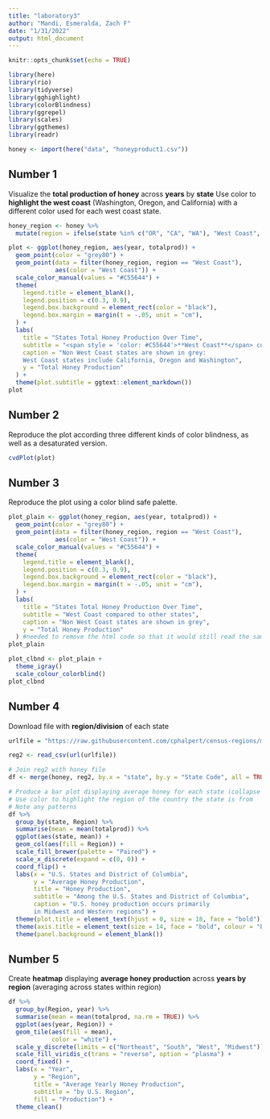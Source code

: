 ---
title: "laboratory3"
author: "Mandi, Esmeralda, Zach F"
date: "1/31/2022"
output: html_document
---

```{r setup, include=FALSE}
knitr::opts_chunk$set(echo = TRUE)

library(here)
library(rio)
library(tidyverse)
library(gghighlight)
library(colorBlindness)
library(ggrepel)
library(scales)
library(ggthemes)
library(readr)
```

```{r}
honey <- import(here("data", "honeyproduct1.csv"))
```

## Number 1
Visualize the **total production of honey** across **years** by **state**
Use color to **highlight the west coast** (Washington, Oregon, and California) with a different color used for each west coast state.

```{r}
honey_region <- honey %>% 
  mutate(region = ifelse(state %in% c("OR", "CA", "WA"), "West Coast", "Other"))

plot <- ggplot(honey_region, aes(year, totalprod)) +
  geom_point(color = "grey80") +
  geom_point(data = filter(honey_region, region == "West Coast"),
             aes(color = "West Coast")) +
  scale_color_manual(values = "#C55644") +
  theme(
    legend.title = element_blank(),
    legend.position = c(0.3, 0.9),
    legend.box.background = element_rect(color = "black"),
    legend.box.margin = margin(t = -.05, unit = "cm"),
  ) +
  labs(
    title = "States Total Honey Production Over Time",
    subtitle = "<span style = 'color: #C55644'>**West Coast**</span> compared to other states",
    caption = "Non West Coast states are shown in grey:
    West Coast states include California, Oregon and Washington",
    y = "Total Honey Production"
  ) +
  theme(plot.subtitle = ggtext::element_markdown())
plot
```

## Number 2
Reproduce the plot according three different kinds of color blindness, as well as a desaturated version.
```{r}
cvdPlot(plot)
```

## Number 3
Reproduce the plot using a color blind safe palette.
```{r}
plot_plain <- ggplot(honey_region, aes(year, totalprod)) +
  geom_point(color = "grey80") +
  geom_point(data = filter(honey_region, region == "West Coast"),
             aes(color = "West Coast")) +
  scale_color_manual(values = "#C55644") +
  theme(
    legend.title = element_blank(),
    legend.position = c(0.3, 0.9),
    legend.box.background = element_rect(color = "black"),
    legend.box.margin = margin(t = -.05, unit = "cm"),
  ) +
  labs(
    title = "States Total Honey Production Over Time",
    subtitle = "West Coast compared to other states",
    caption = "Non West Coast states are shown in grey",
    y = "Total Honey Production"
  ) #needed to remove the html code so that it would still read the same
plot_plain

plot_clbnd <- plot_plain +
  theme_igray()
  scale_colour_colorblind()
plot_clbnd
```

## Number 4
Download file with **region/division** of each state
```{r}
urlfile = "https://raw.githubusercontent.com/cphalpert/census-regions/master/us%20census%20bureau%20regions%20and%20divisions.csv"

reg2 <- read_csv(url(urlfile))

# Join reg2 with honey file
df <- merge(honey, reg2, by.x = "state", by.y = "State Code", all = TRUE)

# Produce a bar plot displaying average honey for each state (collapse years)
# Use color to highlight the region of the country the state is from
# Note any patterns
df %>% 
  group_by(state, Region) %>% 
  summarise(mean = mean(totalprod)) %>% 
  ggplot(aes(state, mean)) +
  geom_col(aes(fill = Region)) +
  scale_fill_brewer(palette = "Paired") +
  scale_x_discrete(expand = c(0, 0)) +
  coord_flip() +
  labs(x = "U.S. States and District of Columbia",
       y = "Average Honey Production",
       title = "Honey Production",
       subtitle = "Among the U.S. States and District of Columbia",
       caption = "U.S. honey production occurs primarily
       in Midwest and Western regions") +
  theme(plot.title = element_text(hjust = 0, size = 18, face = "bold")) +
  theme(axis.title = element_text(size = 14, face = "bold", colour = "black")) +
  theme(panel.background = element_blank())
```

## Number 5
Create **heatmap** displaying **average honey production** across **years by region** (averaging across states within region)
```{r}
df %>% 
  group_by(Region, year) %>% 
  summarise(mean = mean(totalprod, na.rm = TRUE)) %>% 
  ggplot(aes(year, Region)) +
  geom_tile(aes(fill = mean),
            color = "white") +
  scale_y_discrete(limits = c("Northeast", "South", "West", "Midwest")) +
  scale_fill_viridis_c(trans = "reverse", option = "plasma") +
  coord_fixed() +
  labs(x = "Year",
       y = "Region",
       title = "Average Yearly Honey Production",
       subtitle = "by U.S. Region",
       fill = "Production") +
  theme_clean()
```

